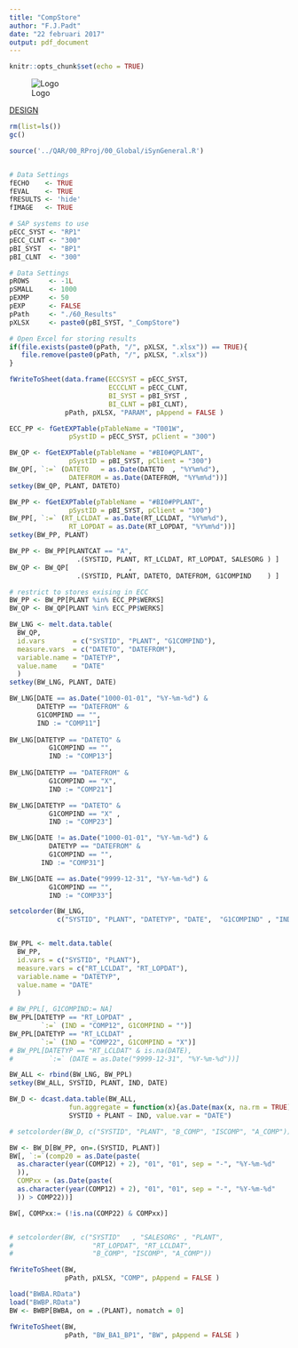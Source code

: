 ```yaml
---
title: "CompStore"
author: "F.J.Padt"
date: "22 februari 2017"
output: pdf_document
---
```


```r
knitr::opts_chunk$set(echo = TRUE)
```

\newpage
![Logo](http://www.grandvision.com/img/logoGV.png) 

[DESIGN](https://projects.gvshare.com/iSynergy/01_Release_1/06._Reporting/02._Design/01._FDs/R20_POS Sales - Margin/)

```r

rm(list=ls())
gc()

source('../QAR/00_RProj/00_Global/iSynGeneral.R')


# Data Settings
fECHO    <- TRUE
fEVAL    <- TRUE
fRESULTS <- 'hide' 
fIMAGE   <- TRUE 

# SAP systems to use
pECC_SYST <- "RP1"
pECC_CLNT <- "300"
pBI_SYST  <- "BP1" 
pBI_CLNT  <- "300"

# Data Settings
pROWS     <- -1L
pSMALL    <- 1000
pEXMP     <- 50 
pEXP      <- FALSE
pPath     <- "./60_Results" 
pXLSX     <- paste0(pBI_SYST, "_CompStore") 

# Open Excel for storing results
if(file.exists(paste0(pPath, "/", pXLSX, ".xlsx")) == TRUE){
   file.remove(paste0(pPath, "/", pXLSX, ".xlsx"))
}

fWriteToSheet(data.frame(ECCSYST = pECC_SYST, 
                         ECCCLNT = pECC_CLNT,
                         BI_SYST = pBI_SYST ,
                         BI_CLNT = pBI_CLNT), 
              pPath, pXLSX, "PARAM", pAppend = FALSE )
```

```r
ECC_PP <- fGetEXPTable(pTableName = "T001W", 
               pSystID = pECC_SYST, pClient = "300")

BW_QP <- fGetEXPTable(pTableName = "#BI0#QPLANT", 
               pSystID = pBI_SYST, pClient = "300")
BW_QP[, `:=` (DATETO   = as.Date(DATETO  , "%Y%m%d"), 
               DATEFROM = as.Date(DATEFROM, "%Y%m%d"))]
setkey(BW_QP, PLANT, DATETO)

BW_PP <- fGetEXPTable(pTableName = "#BI0#PPLANT", 
               pSystID = pBI_SYST, pClient = "300")
BW_PP[, `:=` (RT_LCLDAT = as.Date(RT_LCLDAT, "%Y%m%d"), 
               RT_LOPDAT = as.Date(RT_LOPDAT, "%Y%m%d"))]
setkey(BW_PP, PLANT)

BW_PP <- BW_PP[PLANTCAT == "A", 
                 .(SYSTID, PLANT, RT_LCLDAT, RT_LOPDAT, SALESORG ) ]
BW_QP <- BW_QP[               , 
                 .(SYSTID, PLANT, DATETO, DATEFROM, G1COMPIND    ) ]

# restrict to stores exising in ECC
BW_PP <- BW_PP[PLANT %in% ECC_PP$WERKS]
BW_QP <- BW_QP[PLANT %in% ECC_PP$WERKS]
```

```r
BW_LNG <- melt.data.table(
  BW_QP,
  id.vars       = c("SYSTID", "PLANT", "G1COMPIND"),
  measure.vars  = c("DATETO", "DATEFROM"),
  variable.name = "DATETYP",
  value.name    = "DATE"
  )
setkey(BW_LNG, PLANT, DATE)

BW_LNG[DATE == as.Date("1000-01-01", "%Y-%m-%d") &
       DATETYP == "DATEFROM" &
       G1COMPIND == "",
       IND := "COMP11"]
          
BW_LNG[DATETYP == "DATETO" &
          G1COMPIND == "",
          IND := "COMP13"]
          
BW_LNG[DATETYP == "DATEFROM" &
          G1COMPIND == "X",
          IND := "COMP21"]

BW_LNG[DATETYP == "DATETO" &
          G1COMPIND == "X" ,
          IND := "COMP23"]

BW_LNG[DATE != as.Date("1000-01-01", "%Y-%m-%d") &
          DATETYP == "DATEFROM" &
          G1COMPIND == "",
        IND := "COMP31"]

BW_LNG[DATE == as.Date("9999-12-31", "%Y-%m-%d") &
          G1COMPIND == "",
          IND := "COMP33"]

setcolorder(BW_LNG,
            c("SYSTID", "PLANT", "DATETYP", "DATE",  "G1COMPIND" , "IND"))


BW_PPL <- melt.data.table(
  BW_PP,
  id.vars = c("SYSTID", "PLANT"),
  measure.vars = c("RT_LCLDAT", "RT_LOPDAT"),
  variable.name = "DATETYP",
  value.name = "DATE"
  )

# BW_PPL[, G1COMPIND:= NA]  
BW_PPL[DATETYP == "RT_LOPDAT" , 
        `:=` (IND = "COMP12", G1COMPIND = "")]    
BW_PPL[DATETYP == "RT_LCLDAT" , 
        `:=` (IND = "COMP22", G1COMPIND = "X")] 
# BW_PPL[DATETYP == "RT_LCLDAT" & is.na(DATE), 
#         `:=` (DATE = as.Date("9999-12-31", "%Y-%m-%d"))]

BW_ALL <- rbind(BW_LNG, BW_PPL)
setkey(BW_ALL, SYSTID, PLANT, IND, DATE)
```


```r
BW_D <- dcast.data.table(BW_ALL, 
               fun.aggregate = function(x){as.Date(max(x, na.rm = TRUE))}, 
               SYSTID + PLANT ~ IND, value.var = "DATE")

# setcolorder(BW_D, c("SYSTID", "PLANT", "B_COMP", "ISCOMP", "A_COMP"))
```

```r
BW <- BW_D[BW_PP, on=.(SYSTID, PLANT)]
BW[, `:=`(comp20 = as.Date(paste(
  as.character(year(COMP12) + 2), "01", "01", sep = "-", "%Y-%m-%d"
  )),
  COMPxx = (as.Date(paste(
  as.character(year(COMP12) + 2), "01", "01", sep = "-", "%Y-%m-%d"
  )) > COMP22))]

BW[, COMPxx:= (!is.na(COMP22) & COMPxx)]


# setcolorder(BW, c("SYSTID"   , "SALESORG" , "PLANT", 
#                    "RT_LOPDAT", "RT_LCLDAT", 
#                    "B_COMP", "ISCOMP", "A_COMP"))

fWriteToSheet(BW, 
              pPath, pXLSX, "COMP", pAppend = FALSE )
```



```r
load("BWBA.RData")
load("BWBP.RData")
BW <- BWBP[BWBA, on = .(PLANT), nomatch = 0]

fWriteToSheet(BW, 
              pPath, "BW_BA1_BP1", "BW", pAppend = FALSE )
```

